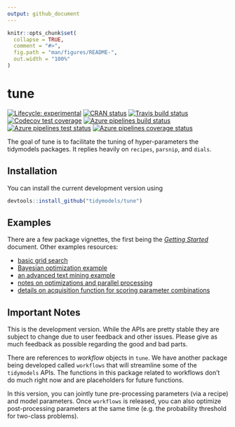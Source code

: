 ```yaml
---
output: github_document
---
```


<!-- README.md is generated from README.Rmd. Please edit that file -->

```r
knitr::opts_chunk$set(
  collapse = TRUE,
  comment = "#>",
  fig.path = "man/figures/README-",
  out.width = "100%"
)
```
# tune

<!-- badges: start -->
[![Lifecycle: experimental](https://img.shields.io/badge/lifecycle-experimental-orange.svg)](https://www.tidyverse.org/lifecycle/#experimental)
[![CRAN status](https://www.r-pkg.org/badges/version/tune)](https://CRAN.R-project.org/package=tune)
[![Travis build status](https://travis-ci.org/tidymodels/tune.svg?branch=master)](https://travis-ci.org/tidymodels/tune)
[![Codecov test coverage](https://codecov.io/gh/tidymodels/tune/branch/master/graph/badge.svg)](https://codecov.io/gh/tidymodels/tune?branch=master)
[![Azure pipelines build status](https://img.shields.io/azure-devops/build/tidymodels/tune/2)](https://dev.azure.com/tidymodels/tune/_build/latest?definitionId=1&branchName=master)
[![Azure pipelines test status](https://img.shields.io/azure-devops/tests/tidymodels/tune/2?color=brightgreen&compact_message)](https://dev.azure.com/tidymodels/tune/_build/latest?definitionId=1&branchName=master)
[![Azure pipelines coverage status](https://img.shields.io/azure-devops/coverage/tidymodels/tune/2)](https://dev.azure.com/tidymodels/tune/_build/latest?definitionId=1&branchName=master)
<!-- badges: end -->

The goal of tune is to facilitate the tuning of hyper-parameters the tidymodels packages. It replies heavily on `recipes`, `parsnip`, and `dials`. 

## Installation

You can install the current development version using

```r
devtools::install_github("tidymodels/tune")
```

## Examples

There are a few package vignettes, the first being the [_Getting Started_](https://tidymodels.github.io/tune/articles/getting_started.html) document. Other examples resources:

 - [basic grid search](https://tidymodels.github.io/tune/articles/grid.html)
 - [Bayesian optimization example](https://tidymodels.github.io/tune/articles/extras/Classification.html)
 - [an advanced text mining example](https://tidymodels.github.io/tune/articles/extras/text_analysis.html)
 - [notes on optimizations and parallel processing](https://tidymodels.github.io/tune/articles/extras/optimizations.html)
 - [details on acquisition function for scoring parameter combinations](https://tidymodels.github.io/tune/articles/acquisition_functions.html)
 
## Important Notes

This is the development version. While the APIs are pretty stable they are subject to change due to user feedback and other issues. Please give as much feedback as possible regarding the good and bad parts. 

There are references to _workflow_ objects in `tune`. We have another package being developed called `workflows` that will streamline some of the `tidymodels` APIs. The functions in this package related to workflows don't do much right now and are placeholders for future functions. 

In this version, you can jointly tune pre-processing parameters (via a recipe) and model parameters. Once `workflows` is released, you can also optimize post-processing parameters at the same time (e.g. the probability threshold for two-class problems). 

 

